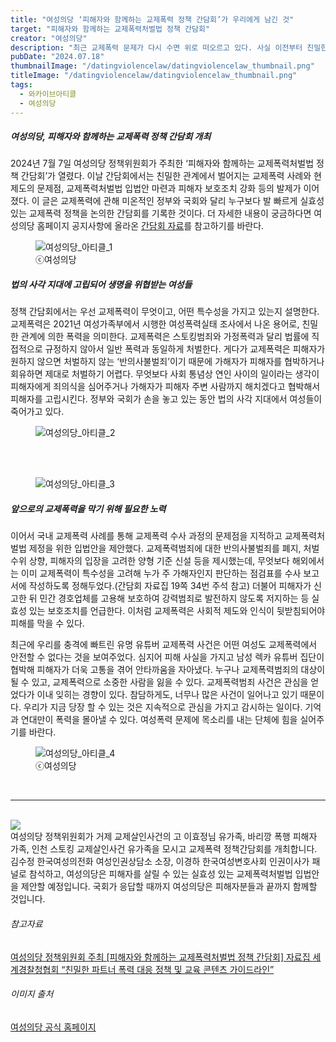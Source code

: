 ```yaml
---
title: "여성의당 ‘피해자와 함께하는 교제폭력 정책 간담회’가 우리에게 남긴 것"
target: "피해자와 함께하는 교제폭력처벌법 정책 간담회"
creator: "여성의당"
description: "최근 교제폭력 문제가 다시 수면 위로 떠오르고 있다. 사실 이전부터 친밀한 남성 가해자의 손에 수많은 여성이 다치고 목숨을 잃고 있었다."
pubDate: "2024.07.18"
thumbnailImage: "/datingviolencelaw/datingviolencelaw_thumbnail.png"
titleImage: "/datingviolencelaw/datingviolencelaw_thumbnail.png"
tags:
  - 와카이브아티클
  - 여성의당
---
```


##### 여성의당, 피해자와 함께하는 교제폭력 정책 간담회 개최

2024년 7월 7일 여성의당 정책위원회가 주최한 ‘피해자와 함께하는 교제폭력처벌법 정책 간담회’가 열렸다. 이날 간담회에서는 친밀한 관계에서 벌어지는 교제폭력 사례와 현 제도의 문제점, 교제폭력처벌법 입법안 마련과 피해자 보호조치 강화 등의 발제가 이어졌다. 이 글은 교제폭력에 관해 미온적인 정부와 국회와 달리 누구보다 발 빠르게 실효성 있는 교제폭력 정책을 논의한 간담회를 기록한 것이다. 더 자세한 내용이 궁금하다면 여성의당 홈페이지 공지사항에 올라온 <a href="http://womensparty.kr/board/board_view_001.php?bType=1&idx=4051" target="_blank">간담회 자료</a>를 참고하기를 바란다.

<figure class="vertical">
  <img
    src="/datingviolencelaw/datingviolencelaw_content1.jpg"
    alt="여성의당_아티클_1"
  />
  <figcaption>ⓒ여성의당</figcaption>
</figure>

##### 법의 사각 지대에 고립되어 생명을 위협받는 여성들

정책 간담회에서는 우선 교제폭력이 무엇이고, 어떤 특수성을 가지고 있는지 설명한다. 교제폭력은 2021년 여성가족부에서 시행한 여성폭력실태 조사에서 나온 용어로, 친밀한 관계에 의한 폭력을 의미한다. 교제폭력은 스토킹범죄와 가정폭력과 달리 법률에 직접적으로 규정하지 않아서 일반 폭력과 동일하게 처벌한다. 게다가 교제폭력은 피해자가 원하지 않으면 처벌하지 않는 ‘반의사불벌죄’이기 때문에 가해자가 피해자를 협박하거나 회유하면 제대로 처벌하기 어렵다. 무엇보다 사회 통념상 연인 사이의 일이라는 생각이 피해자에게 죄의식을 심어주거나 가해자가 피해자 주변 사람까지 해치겠다고 협박해서 피해자를 고립시킨다. 정부와 국회가 손을 놓고 있는 동안 법의 사각 지대에서 여성들이 죽어가고 있다.

<figure>
  <img src="/datingviolencelaw/datingviolencelaw_content2.png" alt="여성의당_아티클_2"/>
</figure>

<br />
<br />

<figure>
  <img src="/datingviolencelaw/datingviolencelaw_content3.png" alt="여성의당_아티클_3"/>
</figure>

##### 앞으로의 교제폭력을 막기 위해 필요한 노력

이어서 국내 교제폭력 사례를 통해 교제폭력 수사 과정의 문제점을 지적하고 교제폭력처벌법 제정을 위한 입법안을 제안했다. 교제폭력범죄에 대한 반의사불벌죄를 폐지, 처벌 수위 상향, 피해자의 입장을 고려한 양형 기준 신설 등을 제시했는데, 무엇보다 해외에서는 이미 교제폭력이 특수성을 고려해 누가 주 가해자인지 판단하는 점검표를 수사 보고서에 작성하도록 정해두었다.(간담회 자료집 19쪽 34번 주석 참고) 더불어 피해자가 신고한 뒤 민간 경호업체를 고용해 보호하여 강력범죄로 발전하지 않도록 저지하는 등 실효성 있는 보호조치를 언급한다. 이처럼 교제폭력은 사회적 제도와 인식이 뒷받침되어야 피해를 막을 수 있다.

최근에 우리를 충격에 빠트린 유명 유튜버 교제폭력 사건은 어떤 여성도 교제폭력에서 안전할 수 없다는 것을 보여주었다. 심지어 피해 사실을 가지고 남성 렉카 유튜버 집단이 협박해 피해자가 더욱 고통을 겪어 안타까움을 자아냈다. 누구나 교제폭력범죄의 대상이 될 수 있고, 교제폭력으로 소중한 사람을 잃을 수 있다. 교제폭력범죄 사건은 관심을 얻었다가 이내 잊히는 경향이 있다. 참담하게도, 너무나 많은 사건이 일어나고 있기 때문이다. 우리가 지금 당장 할 수 있는 것은 지속적으로 관심을 가지고 감시하는 일이다. 기억과 연대만이 폭력을 몰아낼 수 있다. 여성폭력 문제에 목소리를 내는 단체에 힘을 실어주기를 바란다.

<figure class="vertical">
  <img
    src="/datingviolencelaw/datingviolencelaw_content4.png"
    alt="여성의당_아티클_4"
  />
  <figcaption>ⓒ여성의당</figcaption>
</figure>

<br />

---

<br />

<div class="target_introduce">
  <img src="/datingviolencelaw/datingviolencelaw_poster.png" />
  <div>
    여성의당 정책위원회가 거제 교제살인사건의 고 이효정님 유가족, 바리깡 폭행 피해자 가족, 인천 스토킹 교제살인사건 유가족을 모시고 교제폭력 정책간담회를 개최합니다. 김수정 한국여성의전화 여성인권상담소 소장, 이경하 한국여성변호사회 인권이사가 패널로 참석하고, 여성의당은 피해자를 살릴 수 있는 실효성 있는 교제폭력처벌법 입법안을 제안할 예정입니다. 국회가 응답할 때까지 여성의당은 피해자분들과 끝까지 함께할 것입니다.
  </div>
</div>

<div class="relations">
  <h6>참고자료</h6>
  <a href="http://womensparty.kr/board/board_view_001.php?bType=1&idx=4051" target="_blank">
    여성의당 정책위원회 주최 [피해자와 함께하는 교제폭력처벌법 정책 간담회] 자료집
  </a>
  <a href="https://www.theiacp.org/resources/document/intimate-partner-violence-response-policy-and-training-content-guidelines" target="_blank">
    세계경찰청협회 “친밀한 파트너 폭력 대응 정책 및 교육 콘텐츠 가이드라인”
  </a>
  <br />
  <h6>이미지 출처</h6>
  <a href="https://www.womensparty.kr/index.php" target="_blank">
    여성의당 공식 홈페이지
  </a>
</div>
